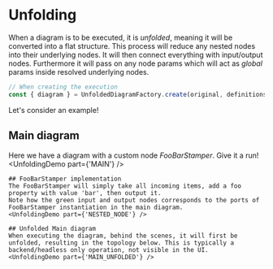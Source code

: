 
# Unfolding
When a diagram is to be executed, it is *unfolded*, meaning it will be converted into a flat structure.
This process will reduce any nested nodes into their underlying nodes. It will then connect everything with input/output nodes.
Furthermore it will pass on any node params which will act as *global* params inside resolved underlying nodes.

```ts
// When creating the execution
const { diagram } = UnfoldedDiagramFactory.create(original, definitions)
```
Let's consider an example!

## Main diagram
Here we have a diagram with a custom node *FooBarStamper*. Give it a run!
<UnfoldingDemo part={'MAIN'} />

```mdx
## FooBarStamper implementation
The FooBarStamper will simply take all incoming items, add a foo property with value 'bar', then output it. 
Note how the green input and output nodes corresponds to the ports of FooBarStamper instantiation in the main diagram.
<UnfoldingDemo part={'NESTED_NODE'} />

## Unfolded Main diagram
When executing the diagram, behind the scenes, it will first be unfolded, resulting in the topology below. This is typically a backend/headless only operation, not visible in the UI. 
<UnfoldingDemo part={'MAIN_UNFOLDED'} />
```